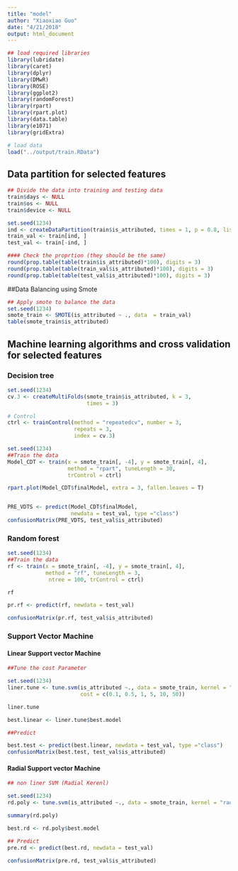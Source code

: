 ```yaml
---
title: "model"
author: "Xiaoxiao Guo"
date: "4/21/2018"
output: html_document
---
```


```r
## load required libraries
library(lubridate)
library(caret)
library(dplyr)
library(DMwR)
library(ROSE)
library(ggplot2)
library(randomForest)
library(rpart)
library(rpart.plot)
library(data.table)
library(e1071)
library(gridExtra)
```

```r
# load data
load("../output/train.RData")
```

## Data partition for selected features
```r
## Divide the data into training and testing data
train$days <- NULL
train$os <- NULL
train$device <- NULL

set.seed(1234)
ind <- createDataPartition(train$is_attributed, times = 1, p = 0.8, list = FALSE)
train_val <- train[ind, ]
test_val <- train[-ind, ]

#### Check the proprtion (they should be the same)
round(prop.table(table(train$is_attributed)*100), digits = 3)
round(prop.table(table(train_val$is_attributed)*100), digits = 3)
round(prop.table(table(test_val$is_attributed)*100), digits = 3)
```

##Data Balancing using Smote

```r
## Apply smote to balance the data
set.seed(1234)
smote_train <- SMOTE(is_attributed ~ ., data  = train_val)                         
table(smote_train$is_attributed) 
```


## Machine learning algorithms and cross validation for selected features

### Decision tree
```r
set.seed(1234)
cv.3 <- createMultiFolds(smote_train$is_attributed, k = 3,   
                         times = 3)

# Control
ctrl <- trainControl(method = "repeatedcv", number = 3,   
                     repeats = 3,
                     index = cv.3)

set.seed(1234)
##Train the data
Model_CDT <- train(x = smote_train[, -4], y = smote_train[, 4],  
                   method = "rpart", tuneLength = 30,
                   trControl = ctrl)

rpart.plot(Model_CDT$finalModel, extra = 3, fallen.leaves = T)


PRE_VDTS <- predict(Model_CDT$finalModel,   
                    newdata = test_val, type ="class")
confusionMatrix(PRE_VDTS, test_val$is_attributed)
```

### Random forest

```r
set.seed(1234)
##Train the data
rf <- train(x = smote_train[, -4], y = smote_train[, 4],   
            method = "rf", tuneLength = 3,
             ntree = 100, trControl = ctrl)

rf

pr.rf <- predict(rf, newdata = test_val)

confusionMatrix(pr.rf, test_val$is_attributed)
```

### Support Vector Machine
#### Linear Support vector Machine

```r

##Tune the cost Parameter

set.seed(1234)
liner.tune <- tune.svm(is_attributed ~., data = smote_train, kernel = "linear",   
                       cost = c(0.1, 0.5, 1, 5, 10, 50))

liner.tune

best.linear <- liner.tune$best.model

##Predict

best.test <- predict(best.linear, newdata = test_val, type ="class")
confusionMatrix(best.test, test_val$is_attributed)
```

#### Radial Support vector Machine

```r

## non liner SVM (Radial Kerenl)

set.seed(1234)
rd.poly <- tune.svm(is_attributed ~., data = smote_train, kernel = "radial", gamma = seq(0.1, 5))

summary(rd.poly)

best.rd <- rd.poly$best.model

## Predict
pre.rd <- predict(best.rd, newdata = test_val)

confusionMatrix(pre.rd, test_val$is_attributed)
```